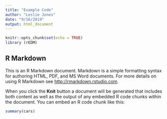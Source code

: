 ```yaml
---
title: "Example Code"
author: "Leslie Jones"
date: "9/16/2019"
output: html_document
---
```


```r
knitr::opts_chunk$set(echo = TRUE)
library (rEDM)
```

## R Markdown

This is an R Markdown document. Markdown is a simple formatting syntax for authoring HTML, PDF, and MS Word documents. For more details on using R Markdown see <http://rmarkdown.rstudio.com>.

When you click the **Knit** button a document will be generated that includes both content as well as the output of any embedded R code chunks within the document. You can embed an R code chunk like this:

```r
summary(cars)
```

